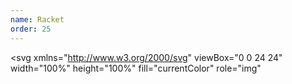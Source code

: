 ```yaml
---
name: Racket
order: 25
---
```


<svg
  xmlns="http://www.w3.org/2000/svg"
  viewBox="0 0 24 24"
  width="100%"
  height="100%"
  fill="currentColor"
  role="img"
>
  <path d="M12 0a11.95 11.95 0 0 0-4.104.721c4.872 2.556 11.316 10.893 13.547 18.686A11.957 11.957 0 0 0 24 12c0-6.627-5.373-12-12-12zM4.093 2.974A11.971 11.971 0 0 0 0 12c0 3.026 1.12 5.789 2.968 7.9 1.629-4.894 4.691-9.611 7.313-12.246-1.872-2.016-3.968-3.618-6.188-4.68zm2.276 19.625A11.947 11.947 0 0 0 12 24c2.092 0 4.059-.536 5.772-1.478-.987-4.561-2.851-8.739-5.28-12.147-2.597 2.8-5.186 7.702-6.123 12.224z" />
</svg>
